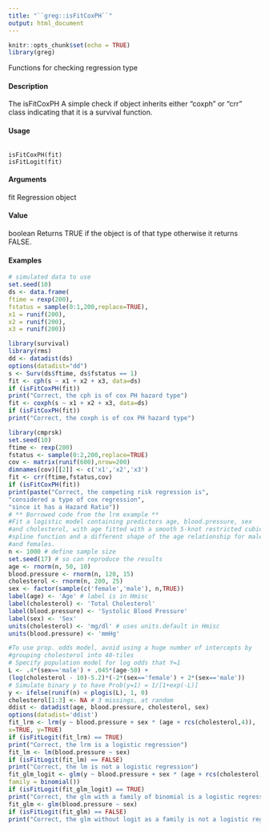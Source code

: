 ```yaml
---
title: "``greg::isFitCoxPH``"
output: html_document
---
```


```r
knitr::opts_chunk$set(echo = TRUE)
library(greg)
```


 Functions for checking regression type

#### Description 

The isFitCoxPH A simple check if object inherits either "coxph" or "crr" class indicating that it is a survival function.

#### Usage

<pre><code>
isFitCoxPH(fit)
isFitLogit(fit)
</code></pre>

#### Arguments
fit Regression object

#### Value
boolean Returns TRUE if the object is of that type otherwise it returns FALSE.

#### Examples
```r
# simulated data to use
set.seed(10)
ds <- data.frame(
ftime = rexp(200),
fstatus = sample(0:1,200,replace=TRUE),
x1 = runif(200),
x2 = runif(200),
x3 = runif(200))
```

```r
library(survival)
library(rms)
dd <- datadist(ds)
options(datadist="dd")
s <- Surv(ds$ftime, ds$fstatus == 1)
fit <- cph(s ~ x1 + x2 + x3, data=ds)
if (isFitCoxPH(fit))
print("Correct, the cph is of cox PH hazard type")
fit <- coxph(s ~ x1 + x2 + x3, data=ds)
if (isFitCoxPH(fit))
print("Correct, the coxph is of cox PH hazard type")
```

```r
library(cmprsk)
set.seed(10)
ftime <- rexp(200)
fstatus <- sample(0:2,200,replace=TRUE)
cov <- matrix(runif(600),nrow=200)
dimnames(cov)[[2]] <- c('x1','x2','x3')
fit <- crr(ftime,fstatus,cov)
if (isFitCoxPH(fit))
print(paste("Correct, the competing risk regression is",
"considered a type of cox regression",
"since it has a Hazard Ratio"))
# ** Borrowed code from the lrm example **
#Fit a logistic model containing predictors age, blood.pressure, sex
#and cholesterol, with age fitted with a smooth 5-knot restricted cubic
#spline function and a different shape of the age relationship for males
#and females.
n <- 1000 # define sample size
set.seed(17) # so can reproduce the results
age <- rnorm(n, 50, 10)
blood.pressure <- rnorm(n, 120, 15)
cholesterol <- rnorm(n, 200, 25)
sex <- factor(sample(c('female','male'), n,TRUE))
label(age) <- 'Age' # label is in Hmisc
label(cholesterol) <- 'Total Cholesterol'
label(blood.pressure) <- 'Systolic Blood Pressure'
label(sex) <- 'Sex'
units(cholesterol) <- 'mg/dl' # uses units.default in Hmisc
units(blood.pressure) <- 'mmHg'
```

```r
#To use prop. odds model, avoid using a huge number of intercepts by
#grouping cholesterol into 40-tiles
# Specify population model for log odds that Y=1
L <- .4*(sex=='male') + .045*(age-50) +
(log(cholesterol - 10)-5.2)*(-2*(sex=='female') + 2*(sex=='male'))
# Simulate binary y to have Prob(y=1) = 1/[1+exp(-L)]
y <- ifelse(runif(n) < plogis(L), 1, 0)
cholesterol[1:3] <- NA # 3 missings, at random
ddist <- datadist(age, blood.pressure, cholesterol, sex)
options(datadist='ddist')
fit_lrm <- lrm(y ~ blood.pressure + sex * (age + rcs(cholesterol,4)),
x=TRUE, y=TRUE)
if (isFitLogit(fit_lrm) == TRUE)
print("Correct, the lrm is a logistic regression")
fit_lm <- lm(blood.pressure ~ sex)
if (isFitLogit(fit_lm) == FALSE)
print("Correct, the lm is not a logistic regression")
fit_glm_logit <- glm(y ~ blood.pressure + sex * (age + rcs(cholesterol,4)),
family = binomial())
if (isFitLogit(fit_glm_logit) == TRUE)
print("Correct, the glm with a family of binomial is a logistic regression")
fit_glm <- glm(blood.pressure ~ sex)
if (isFitLogit(fit_glm) == FALSE)
print("Correct, the glm without logit as a family is not a logistic regression")
```

